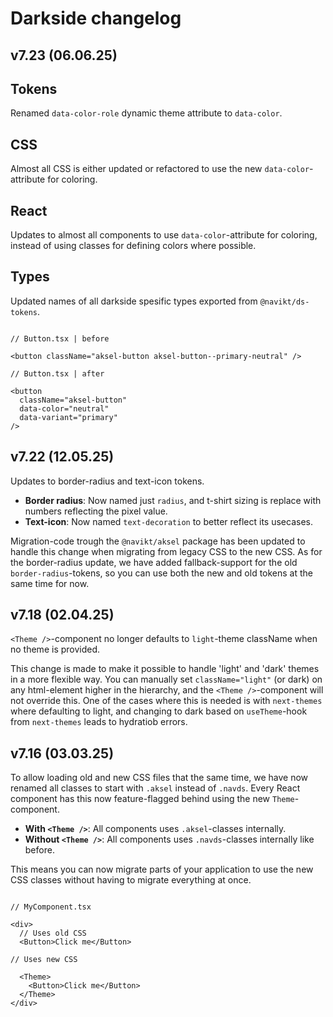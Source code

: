 
<Meta title="Docs/Become a Pilot team/5.Changelog" />

# Darkside changelog

## v7.23 (06.06.25)

## Tokens

Renamed `data-color-role` dynamic theme attribute to `data-color`.

## CSS

Almost all CSS is either updated or refactored to use the new `data-color`-attribute for coloring.

## React

Updates to almost all components to use `data-color`-attribute for coloring, instead of using classes for defining colors where possible.

## Types

Updated names of all darkside spesific types exported from `@navikt/ds-tokens`.

```

// Button.tsx | before

<button className="aksel-button aksel-button--primary-neutral" />

// Button.tsx | after

<button
  className="aksel-button"
  data-color="neutral"
  data-variant="primary"
/>
```

## v7.22 (12.05.25)

Updates to border-radius and text-icon tokens.

- **Border radius**: Now named just `radius`, and t-shirt sizing is replace with numbers reflecting the pixel value.
- **Text-icon**: Now named `text-decoration` to better reflect its usecases.

Migration-code trough the `@navikt/aksel` package has been updated to handle this change when migrating from legacy CSS to the new CSS.
As for the border-radius update, we have added fallback-support for the old `border-radius`-tokens, so you can use both the new and old tokens at the same time for now.

## v7.18 (02.04.25)

`<Theme />`-component no longer defaults to `light`-theme className when no theme is provided.

This change is made to make it possible to handle 'light' and 'dark' themes in a more flexible way. You can manually set `className="light"` (or dark) on any html-element higher in the hierarchy, and the `<Theme />`-component will not override this.
One of the cases where this is needed is with `next-themes` where defaulting to light, and changing to dark based on `useTheme`-hook from `next-themes` leads to hydratiob errors.

## v7.16 (03.03.25)

To allow loading old and new CSS files that the same time, we have now renamed all classes to start with `.aksel` instead of `.navds`.
Every React component has this now feature-flagged behind using the new `Theme`-component.

- **With `<Theme />`**: All components uses `.aksel`-classes internally.
- **Without `<Theme />`**: All components uses `.navds`-classes internally like before.

This means you can now migrate parts of your application to use the new CSS classes without having to migrate everything at once.

```

// MyComponent.tsx

<div>
  // Uses old CSS
  <Button>Click me</Button>

// Uses new CSS

  <Theme>
    <Button>Click me</Button>
  </Theme>
</div>
```
